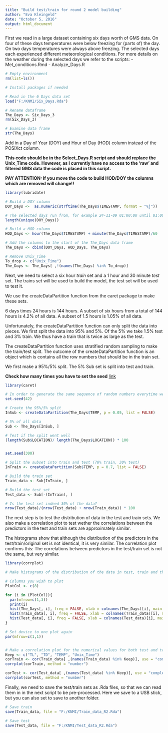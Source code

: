 ```yaml
---
title: "Build test/train for round 2 model building"
author: "Eva Kleingeld"
date: "October 5, 2016"
output: html_document
---
```


First we read in a large dataset containing six days worth of GMS data. 
On four of these days temperatures were below freezing for (parts of) the day. 
On two days temperatures were always above freezing. 
The selected days each experienced different meteorological conditions.
For more details on the weather during the selected days we refer to the scripts:
- Met_conditions.Rmd
- Analyze_Days.R

```r
# Empty environment
rm(list=ls())

# Install packages if needed

# Read in the 6 Days data set
load("F:/KNMI/Six_Days.Rda")

# Rename dataframe
The_Days <- Six_Days_3
rm(Six_Days_3)

# Examine data frame
str(The_Days)
```

Add in a Day of Year (DOY) and Hour of Day (HOD) column instead of the POSIXct column. 

**This code should be in the Select_Days.R script and should replace the Unix_Time code. However, as I currently have no access to the 'raw' and filtered GMS data the code is placed in this script.**

**PAY ATTENTION: If you move the code to build HOD/DOY the columns which are removed will change!!**

```r
library(lubridate)

# Build a DOY column
DOY_Days <-  as.numeric(strftime(The_Days$TIMESTAMP, format = "%j"))

# The selected days run from, for example 24-11-09 01:00:00 until 01:00:00 25-11-09 which means that there are 12 unique DOY values for six days of data
length(unique(DOY_Days)) 

# Build a HOD column
HOD_Days <- hour(The_Days$TIMESTAMP) + minute(The_Days$TIMESTAMP)/60

# Add the columns to the start of the The_Days data frame
The_Days <- cbind(DOY_Days, HOD_Days, The_Days)

# Remove Unix_Time
To_drop <- c("Unix_Time")
The_Days <- The_Days[ ,!(names(The_Days) %in% To_drop)]


```


Next, we need to select a six hour *train* set and a 1 hour and 30 minute *test* set. 
The trains set will be used to build the model, the test set will be used to test it. 

We use the createDataPartition function from the caret package to make these sets. 

6 days times 24 hours is 144 hours. A subset of six hours from a total of 144 hours is 4.2% of all data. A subset of 1.5 hours is 1.05% of all data. 

Unfortunately, the createDataPartition function can only split the data into pieces. We first split the data into 95% and 5%. Of the 5% we take 1.5% test and 3% train. We thus have a train that is twice as large as the test. 

The createDataPartition function uses stratified random sampling to make the train/test split. The outcome of the createDataPartition function is an object which is contains all the row numbers that should be in the train set. 

We first make a 95%/5% split. The 5% Sub set is split into test and train. 

**Check how many times you have to set the seed**
[link](http://stackoverflow.com/questions/20624698/fixing-set-seed-for-an-entire-session)
```r
library(caret)

# In order to generate the same sequence of random numbers everytime we run this script (so that we every time get the same test/train split) we set a seed
set.seed(42)

# Create the 95%/5% split
InSub <- createDataPartition(The_Days$TEMP, p = 0.05, list = FALSE)

# 5% of all data
Sub <- The_Days[InSub, ]

# Test if the split went well 
(length(Sub$LOCATION)/ length(The_Days$LOCATION)) * 100


set.seed(300)

# Split the subset into train and test (70% train, 30% test) 
InTrain <- createDataPartition(Sub$TEMP, p = 0.7, list = FALSE)

# Build the train set
Train_data <- Sub[InTrain, ]

# Build the test set
Test_data <- Sub[-(InTrain), ]

# Is the test set indeed 30% of the data?
nrow(Test_data)/(nrow(Test_data) + nrow(Train_data)) * 100

```
 
The next step is to test the distribution of data in the test and train sets. 
We also make a correlation plot to test wether the correlations between the predictors in the test and train sets are approximately similar. 

The histograms show that although the distribution of the predictors in the test/train/original set is not identical, it is very similar. The correlation plot confirms this: The correlations between predictors in the test/train set is not the same, but very similar. 


```r
library(corrplot)

# Make histograms of the distribution of the data in test, train and the original data and plot side by side

# Columns you wish to plot
PlotCol <- c(8)

for (i in (PlotCol)){
  par(mfrow=c(1,3))
  print(i)
  hist(The_Days[, i], freq = FALSE, xlab = colnames(The_Days)[i], main = paste("Original data", colnames(The_Days)[i]))
  hist(Train_data[, i], freq = FALSE, xlab = colnames(Train_data)[i], main = paste("Train data", colnames(Train_data)[i]))
  hist(Test_data[, i], freq = FALSE, xlab = colnames(Test_data)[i], main = paste("Test data", colnames(Test_data)[i]))
}

# Set device to one plot again 
par(mfrow=c(1,1))


# Make a correlation plot for the numerical values for both test and train
Keep <- c("TL", "TD", "TEMP", "Unix_Time")
corTrain <- cor(Train_data[ ,(names(Train_data) %in% Keep)], use = "complete.obs")
corrplot(corTrain, method = "number")

corTest <- cor(Test_data[ ,(names(Test_data) %in% Keep)], use = "complete.obs")
corrplot(corTest, method = "number")

```

Finally, we need to save the test/train sets as .Rda files, so that we can read them in in the next script to be pre-processed. Here we save to a USB stick, but you can also set to save to another folder. 

```r
# Save train
save(Train_data, file = "F:/KNMI/Train_data_R2.Rda")

# Save test
save(Test_data, file = "F:/KNMI/Test_data_R2.Rda")

```

